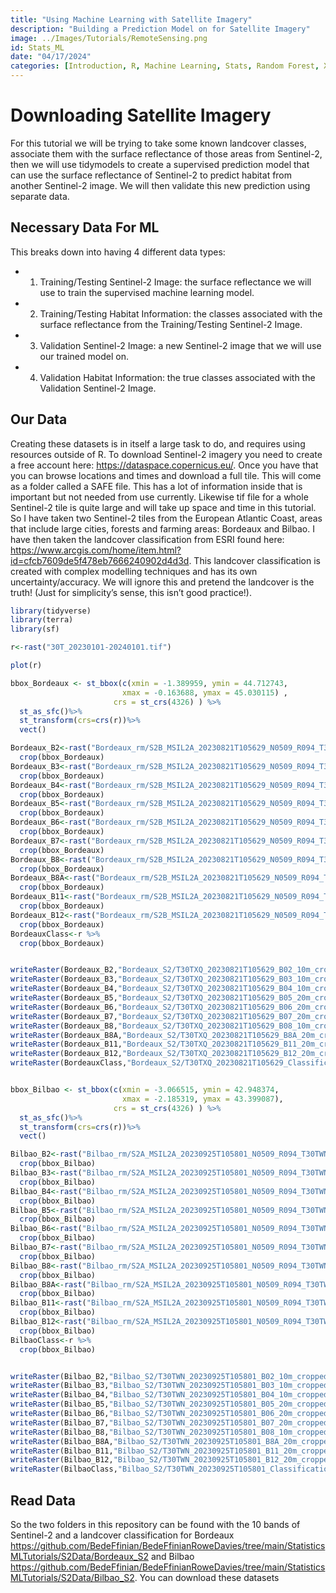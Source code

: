 ```yaml
---
title: "Using Machine Learning with Satellite Imagery"
description: "Building a Prediction Model on for Satellite Imagery"
image: ../Images/Tutorials/RemoteSensing.png
id: Stats_ML
date: "04/17/2024"
categories: [Introduction, R, Machine Learning, Stats, Random Forest, XGBoost, SVM, KNN]
---
```


# Downloading Satellite Imagery 

For this tutorial we will be trying to take some known landcover classes, associate them with the surface reflectance of those areas from Sentinel-2, then we will use tidymodels to create a supervised prediction model that can use the surface reflectance of Sentinel-2 to predict habitat from another Sentinel-2 image. We will then validate this new prediction using separate data. 

## Necessary Data For ML

This breaks down into having 4 different data types:

- 1. Training/Testing Sentinel-2 Image: the surface reflectance we will use to train the supervised machine learning model.

- 2. Training/Testing Habitat Information: the classes associated with the surface reflectance from the Training/Testing Sentinel-2 Image.

- 3. Validation Sentinel-2 Image: a new Sentinel-2 image that we will use our trained model on.

- 4. Validation Habitat Information: the true classes associated with the Validation Sentinel-2 Image.

## Our Data

Creating these datasets is in itself a large task to do, and requires using resources outside of R. To download Sentinel-2 imagery you need to create a free account here: <https://dataspace.copernicus.eu/>. Once you have that you can browse locations and times and download a full tile. This will come as a folder called a SAFE file. This has a lot of information inside that is important but not needed from use currently. Likewise tif file for a whole Sentinel-2 tile is quite large and will take up space and time in this tutorial. So I have taken two Sentinel-2 tiles from the European Atlantic Coast, areas that include large cities, forests and farming areas: Bordeaux and Bilbao. I have then taken the landcover classification from ESRI found here: <https://www.arcgis.com/home/item.html?id=cfcb7609de5f478eb7666240902d4d3d>. This landcover classification is created with complex modelling techniques and has its own uncertainty/accuracy. We will ignore this and pretend the landcover is the truth! (Just for simplicity's sense, this isn't good practice!). 


```r

library(tidyverse)
library(terra)
library(sf)

r<-rast("30T_20230101-20240101.tif")

plot(r)

bbox_Bordeaux <- st_bbox(c(xmin = -1.389959, ymin = 44.712743,
                         xmax = -0.163688, ymax = 45.030115) ,
                       crs = st_crs(4326) ) %>% 
  st_as_sfc()%>% 
  st_transform(crs=crs(r))%>% 
  vect()

Bordeaux_B2<-rast("Bordeaux_rm/S2B_MSIL2A_20230821T105629_N0509_R094_T30TXQ_20230821T140250.SAFE/GRANULE/L2A_T30TXQ_A033725_20230821T110322/IMG_DATA/R10m/T30TXQ_20230821T105629_B02_10m.jp2")%>% 
  crop(bbox_Bordeaux)
Bordeaux_B3<-rast("Bordeaux_rm/S2B_MSIL2A_20230821T105629_N0509_R094_T30TXQ_20230821T140250.SAFE/GRANULE/L2A_T30TXQ_A033725_20230821T110322/IMG_DATA/R10m/T30TXQ_20230821T105629_B03_10m.jp2")%>% 
  crop(bbox_Bordeaux)
Bordeaux_B4<-rast("Bordeaux_rm/S2B_MSIL2A_20230821T105629_N0509_R094_T30TXQ_20230821T140250.SAFE/GRANULE/L2A_T30TXQ_A033725_20230821T110322/IMG_DATA/R10m/T30TXQ_20230821T105629_B04_10m.jp2")%>% 
  crop(bbox_Bordeaux)
Bordeaux_B5<-rast("Bordeaux_rm/S2B_MSIL2A_20230821T105629_N0509_R094_T30TXQ_20230821T140250.SAFE/GRANULE/L2A_T30TXQ_A033725_20230821T110322/IMG_DATA/R20m/T30TXQ_20230821T105629_B05_20m.jp2")%>% 
  crop(bbox_Bordeaux)
Bordeaux_B6<-rast("Bordeaux_rm/S2B_MSIL2A_20230821T105629_N0509_R094_T30TXQ_20230821T140250.SAFE/GRANULE/L2A_T30TXQ_A033725_20230821T110322/IMG_DATA/R20m/T30TXQ_20230821T105629_B06_20m.jp2")%>% 
  crop(bbox_Bordeaux)
Bordeaux_B7<-rast("Bordeaux_rm/S2B_MSIL2A_20230821T105629_N0509_R094_T30TXQ_20230821T140250.SAFE/GRANULE/L2A_T30TXQ_A033725_20230821T110322/IMG_DATA/R20m/T30TXQ_20230821T105629_B07_20m.jp2")%>% 
  crop(bbox_Bordeaux)
Bordeaux_B8<-rast("Bordeaux_rm/S2B_MSIL2A_20230821T105629_N0509_R094_T30TXQ_20230821T140250.SAFE/GRANULE/L2A_T30TXQ_A033725_20230821T110322/IMG_DATA/R10m/T30TXQ_20230821T105629_B08_10m.jp2")%>% 
  crop(bbox_Bordeaux)
Bordeaux_B8A<-rast("Bordeaux_rm/S2B_MSIL2A_20230821T105629_N0509_R094_T30TXQ_20230821T140250.SAFE/GRANULE/L2A_T30TXQ_A033725_20230821T110322/IMG_DATA/R20m/T30TXQ_20230821T105629_B8A_20m.jp2")%>% 
  crop(bbox_Bordeaux)
Bordeaux_B11<-rast("Bordeaux_rm/S2B_MSIL2A_20230821T105629_N0509_R094_T30TXQ_20230821T140250.SAFE/GRANULE/L2A_T30TXQ_A033725_20230821T110322/IMG_DATA/R20m/T30TXQ_20230821T105629_B11_20m.jp2")%>% 
  crop(bbox_Bordeaux)
Bordeaux_B12<-rast("Bordeaux_rm/S2B_MSIL2A_20230821T105629_N0509_R094_T30TXQ_20230821T140250.SAFE/GRANULE/L2A_T30TXQ_A033725_20230821T110322/IMG_DATA/R20m/T30TXQ_20230821T105629_B12_20m.jp2")%>% 
  crop(bbox_Bordeaux)
BordeauxClass<-r %>% 
  crop(bbox_Bordeaux)


writeRaster(Bordeaux_B2,"Bordeaux_S2/T30TXQ_20230821T105629_B02_10m_cropped.tif",overwrite=T)
writeRaster(Bordeaux_B3,"Bordeaux_S2/T30TXQ_20230821T105629_B03_10m_cropped.tif",overwrite=T)
writeRaster(Bordeaux_B4,"Bordeaux_S2/T30TXQ_20230821T105629_B04_10m_cropped.tif",overwrite=T)
writeRaster(Bordeaux_B5,"Bordeaux_S2/T30TXQ_20230821T105629_B05_20m_cropped.tif",overwrite=T)
writeRaster(Bordeaux_B6,"Bordeaux_S2/T30TXQ_20230821T105629_B06_20m_cropped.tif",overwrite=T)
writeRaster(Bordeaux_B7,"Bordeaux_S2/T30TXQ_20230821T105629_B07_20m_cropped.tif",overwrite=T)
writeRaster(Bordeaux_B8,"Bordeaux_S2/T30TXQ_20230821T105629_B08_10m_cropped.tif",overwrite=T)
writeRaster(Bordeaux_B8A,"Bordeaux_S2/T30TXQ_20230821T105629_B8A_20m_cropped.tif",overwrite=T)
writeRaster(Bordeaux_B11,"Bordeaux_S2/T30TXQ_20230821T105629_B11_20m_cropped.tif",overwrite=T)
writeRaster(Bordeaux_B12,"Bordeaux_S2/T30TXQ_20230821T105629_B12_20m_cropped.tif",overwrite=T)
writeRaster(BordeauxClass,"Bordeaux_S2/T30TXQ_20230821T105629_Classification.tif",overwrite=T)


bbox_Bilbao <- st_bbox(c(xmin = -3.066515, ymin = 42.948374,
                         xmax = -2.185319, ymax = 43.399087),
                       crs = st_crs(4326) ) %>% 
  st_as_sfc()%>% 
  st_transform(crs=crs(r))%>% 
  vect()

Bilbao_B2<-rast("Bilbao_rm/S2A_MSIL2A_20230925T105801_N0509_R094_T30TWN_20230925T171100.SAFE/GRANULE/L2A_T30TWN_A043134_20230925T110416/IMG_DATA/R10m/T30TWN_20230925T105801_B02_10m.jp2")%>% 
  crop(bbox_Bilbao)
Bilbao_B3<-rast("Bilbao_rm/S2A_MSIL2A_20230925T105801_N0509_R094_T30TWN_20230925T171100.SAFE/GRANULE/L2A_T30TWN_A043134_20230925T110416/IMG_DATA/R10m/T30TWN_20230925T105801_B03_10m.jp2")%>% 
  crop(bbox_Bilbao)
Bilbao_B4<-rast("Bilbao_rm/S2A_MSIL2A_20230925T105801_N0509_R094_T30TWN_20230925T171100.SAFE/GRANULE/L2A_T30TWN_A043134_20230925T110416/IMG_DATA/R10m/T30TWN_20230925T105801_B04_10m.jp2")%>% 
  crop(bbox_Bilbao)
Bilbao_B5<-rast("Bilbao_rm/S2A_MSIL2A_20230925T105801_N0509_R094_T30TWN_20230925T171100.SAFE/GRANULE/L2A_T30TWN_A043134_20230925T110416/IMG_DATA/R20m/T30TWN_20230925T105801_B05_20m.jp2")%>% 
  crop(bbox_Bilbao)
Bilbao_B6<-rast("Bilbao_rm/S2A_MSIL2A_20230925T105801_N0509_R094_T30TWN_20230925T171100.SAFE/GRANULE/L2A_T30TWN_A043134_20230925T110416/IMG_DATA/R20m/T30TWN_20230925T105801_B06_20m.jp2")%>% 
  crop(bbox_Bilbao)
Bilbao_B7<-rast("Bilbao_rm/S2A_MSIL2A_20230925T105801_N0509_R094_T30TWN_20230925T171100.SAFE/GRANULE/L2A_T30TWN_A043134_20230925T110416/IMG_DATA/R20m/T30TWN_20230925T105801_B07_20m.jp2")%>% 
  crop(bbox_Bilbao)
Bilbao_B8<-rast("Bilbao_rm/S2A_MSIL2A_20230925T105801_N0509_R094_T30TWN_20230925T171100.SAFE/GRANULE/L2A_T30TWN_A043134_20230925T110416/IMG_DATA/R10m/T30TWN_20230925T105801_B08_10m.jp2")%>% 
  crop(bbox_Bilbao)
Bilbao_B8A<-rast("Bilbao_rm/S2A_MSIL2A_20230925T105801_N0509_R094_T30TWN_20230925T171100.SAFE/GRANULE/L2A_T30TWN_A043134_20230925T110416/IMG_DATA/R20m/T30TWN_20230925T105801_B8A_20m.jp2")%>% 
  crop(bbox_Bilbao)
Bilbao_B11<-rast("Bilbao_rm/S2A_MSIL2A_20230925T105801_N0509_R094_T30TWN_20230925T171100.SAFE/GRANULE/L2A_T30TWN_A043134_20230925T110416/IMG_DATA/R20m/T30TWN_20230925T105801_B11_20m.jp2")%>% 
  crop(bbox_Bilbao)
Bilbao_B12<-rast("Bilbao_rm/S2A_MSIL2A_20230925T105801_N0509_R094_T30TWN_20230925T171100.SAFE/GRANULE/L2A_T30TWN_A043134_20230925T110416/IMG_DATA/R20m/T30TWN_20230925T105801_B12_20m.jp2")%>% 
  crop(bbox_Bilbao)
BilbaoClass<-r %>% 
  crop(bbox_Bilbao)


writeRaster(Bilbao_B2,"Bilbao_S2/T30TWN_20230925T105801_B02_10m_cropped.tif",overwrite=T)
writeRaster(Bilbao_B3,"Bilbao_S2/T30TWN_20230925T105801_B03_10m_cropped.tif",overwrite=T)
writeRaster(Bilbao_B4,"Bilbao_S2/T30TWN_20230925T105801_B04_10m_cropped.tif",overwrite=T)
writeRaster(Bilbao_B5,"Bilbao_S2/T30TWN_20230925T105801_B05_20m_cropped.tif",overwrite=T)
writeRaster(Bilbao_B6,"Bilbao_S2/T30TWN_20230925T105801_B06_20m_cropped.tif",overwrite=T)
writeRaster(Bilbao_B7,"Bilbao_S2/T30TWN_20230925T105801_B07_20m_cropped.tif",overwrite=T)
writeRaster(Bilbao_B8,"Bilbao_S2/T30TWN_20230925T105801_B08_10m_cropped.tif",overwrite=T)
writeRaster(Bilbao_B8A,"Bilbao_S2/T30TWN_20230925T105801_B8A_20m_cropped.tif",overwrite=T)
writeRaster(Bilbao_B11,"Bilbao_S2/T30TWN_20230925T105801_B11_20m_cropped.tif",overwrite=T)
writeRaster(Bilbao_B12,"Bilbao_S2/T30TWN_20230925T105801_B12_20m_cropped.tif",overwrite=T)
writeRaster(BilbaoClass,"Bilbao_S2/T30TWN_20230925T105801_Classification.tif",overwrite=T)

```

## Read Data

So the two folders in this repository can be found with the 10 bands of Sentinel-2 and a landcover classification for Bordeaux <https://github.com/BedeFfinian/BedeFfinianRoweDavies/tree/main/StatisticsMLTutorials/S2Data/Bordeaux_S2> and Bilbao <https://github.com/BedeFfinian/BedeFfinianRoweDavies/tree/main/StatisticsMLTutorials/S2Data/Bilbao_S2>. You can download these datasets
